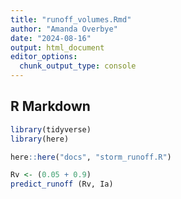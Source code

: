 ```yaml
---
title: "runoff_volumes.Rmd"
author: "Amanda Overbye"
date: "2024-08-16"
output: html_document
editor_options: 
  chunk_output_type: console
---
```

## R Markdown
```r
library(tidyverse)
library(here)
```

```r
here::here("docs", "storm_runoff.R")
```

```r
Rv <- (0.05 + 0.9)
predict_runoff (Rv, Ia)
```


